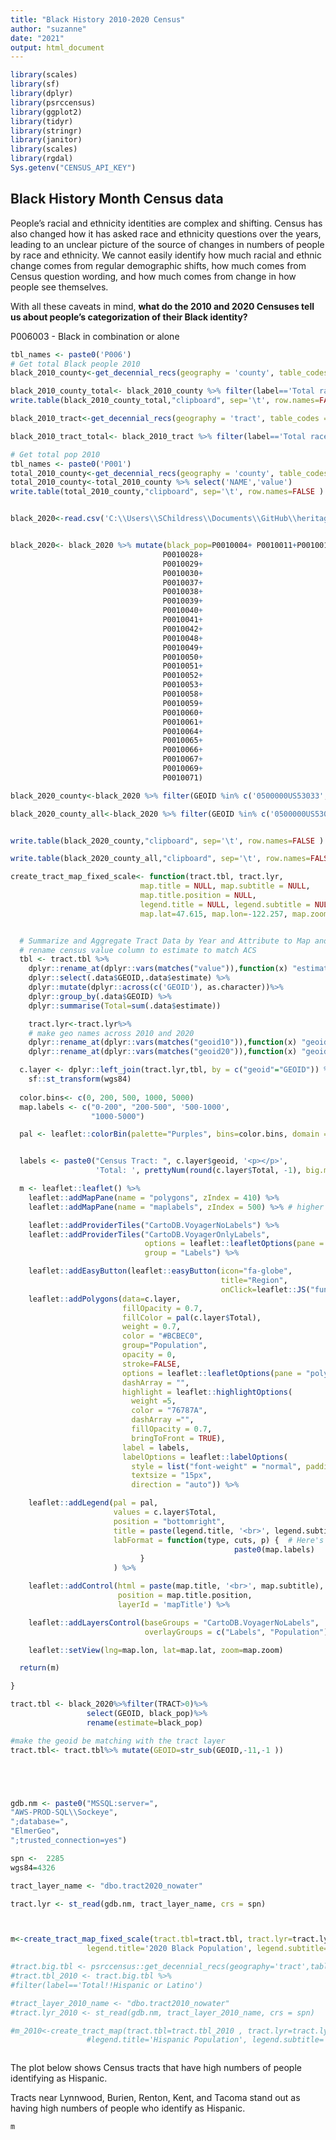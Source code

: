 ```yaml
---
title: "Black History 2010-2020 Census"
author: "suzanne"
date: "2021"
output: html_document
---
```


```r
library(scales)
library(sf)
library(dplyr)
library(psrccensus)
library(ggplot2)
library(tidyr)
library(stringr)
library(janitor)
library(scales)
library(rgdal)
Sys.getenv("CENSUS_API_KEY")
```

## Black History Month Census data



People's racial and ethnicity identities are complex and shifting. Census has also changed how it has asked race and ethnicity questions over the years, leading to an unclear picture of the source of changes in numbers of people by race and ethnicity. We cannot easily identify how much racial and ethnic change comes from regular demographic shifts, how much comes from Census question wording, and how much comes from change in how people see themselves.

With all these caveats in mind, **what do the 2010 and 2020 Censuses tell us about people's categorization of their Black identity?**

P006003 - Black in combination or alone

```r
tbl_names <- paste0('P006')
# Get total Black people 2010
black_2010_county<-get_decennial_recs(geography = 'county', table_codes = 'P006', year = 2010)

black_2010_county_total<- black_2010_county %>% filter(label=='Total races tallied!!Black or African American alone or in combination with one or more other races')%>% select('NAME', 'value')
write.table(black_2010_county_total,"clipboard", sep='\t', row.names=FALSE )

black_2010_tract<-get_decennial_recs(geography = 'tract', table_codes = 'P006', year = 2010)

black_2010_tract_total<- black_2010_tract %>% filter(label=='Total races tallied!!Black or African American alone or in combination with one or more other races')%>% select('GEOID', 'value')

# Get total pop 2010
tbl_names <- paste0('P001')
total_2010_county<-get_decennial_recs(geography = 'county', table_codes = 'P001', year = 2010)
total_2010_county<-total_2010_county %>% select('NAME','value')
write.table(total_2010_county,"clipboard", sep='\t', row.names=FALSE )


black_2020<-read.csv('C:\\Users\\SChildress\\Documents\\GitHub\\heritage-month\\data\\black_2020_tract.csv')


black_2020<- black_2020 %>% mutate(black_pop=P0010004+ P0010011+P0010016+ P0010017+ P0010018+ P0010019+P0010027+
                                  P0010028+
                                  P0010029+
                                  P0010030+
                                  P0010037+
                                  P0010038+
                                  P0010039+
                                  P0010040+
                                  P0010041+
                                  P0010042+
                                  P0010048+
                                  P0010049+
                                  P0010050+
                                  P0010051+
                                  P0010052+
                                  P0010053+
                                  P0010058+
                                  P0010059+
                                  P0010060+
                                  P0010061+
                                  P0010064+
                                  P0010065+
                                  P0010066+
                                  P0010067+
                                  P0010069+
                                  P0010071)

black_2020_county<-black_2020 %>% filter(GEOID %in% c('0500000US53033', '0500000US53035','0500000US53053', '0500000US53061')) %>% select('GEOID', 'black_pop', 'P0010001')

black_2020_county_all<-black_2020 %>% filter(GEOID %in% c('0500000US53033', '0500000US53035','0500000US53053', '0500000US53061')) 


write.table(black_2020_county,"clipboard", sep='\t', row.names=FALSE )

write.table(black_2020_county_all,"clipboard", sep='\t', row.names=FALSE )

```





```r
create_tract_map_fixed_scale<- function(tract.tbl, tract.lyr,
                             map.title = NULL, map.subtitle = NULL,
                             map.title.position = NULL,
                             legend.title = NULL, legend.subtitle = NULL,
                             map.lat=47.615, map.lon=-122.257, map.zoom=8.5, wgs84=4326){


  # Summarize and Aggregate Tract Data by Year and Attribute to Map and join to tract layer for mapping
  # rename census value column to estimate to match ACS
  tbl <- tract.tbl %>%
    dplyr::rename_at(dplyr::vars(matches("value")),function(x) "estimate") %>%
    dplyr::select(.data$GEOID,.data$estimate) %>%
    dplyr::mutate(dplyr::across(c('GEOID'), as.character))%>%
    dplyr::group_by(.data$GEOID) %>%
    dplyr::summarise(Total=sum(.data$estimate))

    tract.lyr<-tract.lyr%>%
    # make geo names across 2010 and 2020
    dplyr::rename_at(dplyr::vars(matches("geoid10")),function(x) "geoid") %>%
    dplyr::rename_at(dplyr::vars(matches("geoid20")),function(x) "geoid")

  c.layer <- dplyr::left_join(tract.lyr,tbl, by = c("geoid"="GEOID")) %>%
    sf::st_transform(wgs84)
  
  color.bins<- c(0, 200, 500, 1000, 5000)
  map.labels <- c("0-200", "200-500", '500-1000',
                  "1000-5000")

  pal <- leaflet::colorBin(palette="Purples", bins=color.bins, domain = c.layer$Total)


  labels <- paste0("Census Tract: ", c.layer$geoid, '<p></p>',
                   'Total: ', prettyNum(round(c.layer$Total, -1), big.mark = ",")) %>% lapply(htmltools::HTML)

  m <- leaflet::leaflet() %>%
    leaflet::addMapPane(name = "polygons", zIndex = 410) %>%
    leaflet::addMapPane(name = "maplabels", zIndex = 500) %>% # higher zIndex rendered on top

    leaflet::addProviderTiles("CartoDB.VoyagerNoLabels") %>%
    leaflet::addProviderTiles("CartoDB.VoyagerOnlyLabels",
                              options = leaflet::leafletOptions(pane = "maplabels"),
                              group = "Labels") %>%

    leaflet::addEasyButton(leaflet::easyButton(icon="fa-globe",
                                               title="Region",
                                               onClick=leaflet::JS("function(btn, map){map.setView([47.615,-122.257],8.5); }"))) %>%
    leaflet::addPolygons(data=c.layer,
                         fillOpacity = 0.7,
                         fillColor = pal(c.layer$Total),
                         weight = 0.7,
                         color = "#BCBEC0",
                         group="Population",
                         opacity = 0,
                         stroke=FALSE,
                         options = leaflet::leafletOptions(pane = "polygons"),
                         dashArray = "",
                         highlight = leaflet::highlightOptions(
                           weight =5,
                           color = "76787A",
                           dashArray ="",
                           fillOpacity = 0.7,
                           bringToFront = TRUE),
                         label = labels,
                         labelOptions = leaflet::labelOptions(
                           style = list("font-weight" = "normal", padding = "3px 8px"),
                           textsize = "15px",
                           direction = "auto")) %>%

    leaflet::addLegend(pal = pal,
                       values = c.layer$Total,
                       position = "bottomright",
                       title = paste(legend.title, '<br>', legend.subtitle),
                       labFormat = function(type, cuts, p) {  # Here's the trick
                                                  paste0(map.labels)
                             }
                       ) %>%

    leaflet::addControl(html = paste(map.title, '<br>', map.subtitle),
                        position = map.title.position,
                        layerId = 'mapTitle') %>%

    leaflet::addLayersControl(baseGroups = "CartoDB.VoyagerNoLabels",
                              overlayGroups = c("Labels", "Population")) %>%

    leaflet::setView(lng=map.lon, lat=map.lat, zoom=map.zoom)

  return(m)

}

```

```r
tract.tbl <- black_2020%>%filter(TRACT>0)%>% 
                 select(GEOID, black_pop)%>%
                 rename(estimate=black_pop)

#make the geoid be matching with the tract layer
tract.tbl<- tract.tbl%>% mutate(GEOID=str_sub(GEOID,-11,-1 ))





gdb.nm <- paste0("MSSQL:server=",
"AWS-PROD-SQL\\Sockeye",
";database=",
"ElmerGeo",
";trusted_connection=yes")

spn <-  2285
wgs84=4326

tract_layer_name <- "dbo.tract2020_nowater"

tract.lyr <- st_read(gdb.nm, tract_layer_name, crs = spn)



m<-create_tract_map_fixed_scale(tract.tbl=tract.tbl, tract.lyr=tract.lyr,  
                 legend.title='2020 Black Population', legend.subtitle='by Census Tract')
```

```r
#tract.big.tbl <- psrccensus::get_decennial_recs(geography='tract',table_codes=c('P005'),year=c(2010))
#tract.tbl_2010 <- tract.big.tbl %>%
#filter(label=='Total!!Hispanic or Latino')

#tract_layer_2010_name <- "dbo.tract2010_nowater"
#tract.lyr_2010 <- st_read(gdb.nm, tract_layer_2010_name, crs = spn)

#m_2010<-create_tract_map(tract.tbl=tract.tbl_2010 , tract.lyr=tract.lyr_2010,  
                 #legend.title='Hispanic Population', legend.subtitle='by Census Tract')



```

The plot below shows Census tracts that have high numbers of people identifying as Hispanic.

Tracts near Lynnwood, Burien, Renton, Kent, and Tacoma stand out as having high numbers of people who identify as Hispanic.

```r
m

```
